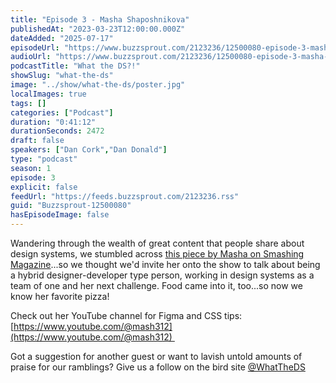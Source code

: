 ```yaml
---
title: "Episode 3 - Masha Shaposhnikova"
publishedAt: "2023-03-23T12:00:00.000Z"
dateAdded: "2025-07-17"
episodeUrl: "https://www.buzzsprout.com/2123236/12500080-episode-3-masha-shaposhnikova.mp3"
audioUrl: "https://www.buzzsprout.com/2123236/12500080-episode-3-masha-shaposhnikova.mp3"
podcastTitle: "What the DS?!"
showSlug: "what-the-ds"
image: "../show/what-the-ds/poster.jpg"
localImages: true
tags: []
categories: ["Podcast"]
duration: "0:41:12"
durationSeconds: 2472
draft: false
speakers: ["Dan Cork","Dan Donald"]
type: "podcast"
season: 1
episode: 3
explicit: false
feedUrl: "https://feeds.buzzsprout.com/2123236.rss"
guid: "Buzzsprout-12500080"
hasEpisodeImage: false
---
```

Wandering through the wealth of great content that people share about design systems, we stumbled across [this piece by Masha on Smashing Magazine](https://www.smashingmagazine.com/2022/12/taking-stress-out-design-system-management/)...so we thought we'd invite her onto the show to talk about being a hybrid designer-developer type person, working in design systems as a team of one and her next challenge. Food came into it, too...so now we know her favorite pizza!  
  
Check out her YouTube channel for Figma and CSS tips: [https://www.youtube.com/@mash312](https://www.youtube.com/@mash312) 

Got a suggestion for another guest or want to lavish untold amounts of praise for our ramblings? Give us a follow on the bird site [@WhatTheDS](https:%20//twitter.com/WhatTheDS)

